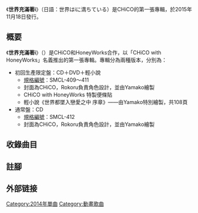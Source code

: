 {{Unreferenced|time=2020-07-16T14:19:39+00:00}}
{{Infobox Album
| Name           = 世界充滿著i
| Artist         = HoneyWorks
|type= 专辑
| Cover          = 
| Released       = 2015年11月18日
| Recorded       = 
| Genre          = [[日語流行音樂|日語流行音樂]]、[[動畫歌曲|動畫歌曲]]
| Length         = 1:02:00
| Label          = [[Music_Ray'n|Music Ray'n]]
| Producer       = CHiCO with [[HoneyWorks|HoneyWorks]]
| Reviews        = 
| Chart position = 
| Certification  = 
| Last album     = 
| This album     = 《世界充滿著i》<br/>（2015年）
| Next album     = 
}}

《'''世界充滿著i'''》（日語：世界はiに満ちている）是CHiCO的第一張專輯，於2015年11月18日發行。 

== 概要 ==

《'''世界充滿著i'''》（{{lang-ja|世界はiに満ちている}}）是CHiCO和HoneyWorks合作，以「CHiCO with HoneyWorks」名義推出的第一張專輯。專輯分為兩種版本，分別為：
*初回生產限定盤：CD＋DVD＋輕小說
**[[規格編號|規格編號]]：SMCL-409～411
**封面為CHiCO，Rokoru負責角色設計，並由Yamako繪製
**CHiCO with HoneyWorks 特製便條貼
**輕小說《世界都墜入戀愛之中 序章》——由Yamako特別繪製，共108頁
*通常盤：CD
**[[規格編號|規格編號]]：SMCL-412
**封面為CHiCO，Rokoru負責角色設計，並由Yamako繪製

== 收錄曲目 ==
{{tracklist
| headline        = CD
| all_music       = HoneyWorks
| all_lyrics      = HoneyWorks（第6首除外）
| extra_column = 原文曲目
| title1       = 戀愛的和弦
| length1      = 4:42
| extra1       = {{lang|ja|恋のコード}}
| title2       = [[愛的劇本|愛的劇本]]
| length2      = 4:19
| extra2       = {{lang|ja|アイのシナリオ}}
| title3       = 心的主張
| length3      = 3:51
| extra3       = {{lang|ja|ハートの主張}}
| title4       = [[世界都墜入戀愛之中|世界都墜入戀愛之中]]
| length4      = 5:12
| extra4       = {{lang|ja|世界は恋に落ちている}}
| title5       = 融雪
| length5      = 4:46
| extra5       = {{lang|ja|ユキドケ}}
| title6       = identity
| longnote6    = 作詞：CHiCO
| length6      = 4:03
| extra6       = {{lang|ja|identity}}
| title7       = 你的天空這般悲傷而美麗
| length7      = 3:21
| extra7       = {{lang|ja|君ガ空コソカナシケレ}}
| title8       = 11月的雨
| length8      = 5:21
| extra8       = {{lang|ja|11月の雨}}
| title9       = color
| length9      = 4:00
| extra9       = {{lang|ja|color}}
| title10      = Rockbell
| length10     = 3:50
| extra10      = {{lang|ja|ロクベル}}
| title11      = Love Letter
| length11     = 5:09
| extra11      = {{lang|ja|Love Letter}}
| title12      = 雪的華爾茲
| length12     = 5:36
| extra12      = {{lang|ja|雪のワルツ}}
| title13      = [[驕傲革命|驕傲革命]]
| length13     = 3:55
| extra13      = {{lang|ja|プライド革命}}
| title14      = Holy Flag
| length14     = 4:15
| extra14      = {{lang|ja|ホーリーフラッグ}}
}}

{{Tracklist
| headline     = DVD
| extra_column = 原文曲目
| title1       = 世界都墜入戀愛之中
| note1        = MV
| extra1       = {{lang|ja|世界は恋に落ちている}}
| title2       = 愛的劇本
| note2        = MV
| extra2       = {{lang|ja|アイのシナリオ}}
| title3       = 驕傲革命
| note3        = MV
| extra3       = {{lang|ja|プライド革命}}
| title4       = 戀愛的和弦
| note4        = MV
| extra4       = {{lang|ja|恋のコード}}
}}

== 註腳 ==
{{Reflist}}

== 外部链接 ==
[[Category:2014年單曲|Category:2014年單曲]]
[[Category:動畫歌曲|Category:動畫歌曲]]